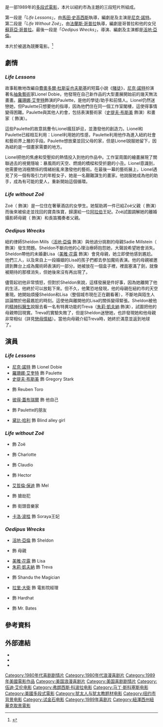 {{noteTA
|G1=Show
|G2=Movie
}}
{{Infobox film
| name = 大都會傳奇
| original_name  = ''New York Stories''
| image = New York Stories.jpg
| image_size =
| alt =
| caption =
| director = [[活地·亞倫|活地·亞倫]]<br />[[法蘭斯·哥普拉|法蘭斯·哥普拉]]<br />[[馬田·史高西斯|馬田·史高西斯]]
| producer = [[芭芭拉·德菲娜|芭芭拉·德菲娜]]<br />{{link-en|佛瑞德·弗克斯|Fred Fuchs}}<br />{{link-en|羅伯特·格里俞特|Robert Greenhut}}<br />{{link-en|查爾斯·H·越飛|Charles H. Joffe}}<br />{{link-en|傑克·羅林斯|Jack Rollins (producer)}}<br />{{link-en|弗雷德·魯斯|Fred Roos}}
| writer = 活地·亞倫<br />法蘭斯·哥普拉<br />[[蘇菲亞·哥普拉|蘇菲亞·哥普拉]]<br />{{link-en|理查德·普萊斯|Richard Price (writer)}}
| starring = 活地·亞倫<br />[[羅珊娜·艾奎特|羅珊娜·艾奎特]]<br />[[美雅·花露|美雅·花露]]<br />{{link-en|吉安卡羅·吉安尼尼|Giancarlo Giannini}}<br />[[朱莉·凱夫納|朱莉·凱夫納]]<br />[[尼克·諾特|尼克·諾特]]<br />{{link-en|泰莉亞·雪爾|Talia Shire}}
| music = {{link-en|Kid Creole and the Coconuts|Kid Creole and the Coconuts|Kid Creole}}<br />{{link-en|卡邁·哥普拉|Carmine Coppola}}
| cinematography = {{link-en|斯文·尼科維斯特|Sven Nykvist}}<br />[[維托里奧·斯托拉羅|維托里奧·斯托拉羅]]<br />{{link-en|Néstor Almendros|Néstor Almendros}}
| editing = {{link-en|蘇珊·E·摩士|Susan E. Morse}}<br />{{link-en|Barry Malkin|Barry Malkin}}<br />{{link-en|塞爾瑪·斯昆梅克|Thelma Schoonmaker}}
| studio = [[試金石影業|試金石影業]]<br />{{link-en|Silver Screen Partners|Silver Screen Partners|Silver Screen Partners IV}}<br />{{link-en|American Zoetrope|American Zoetrope}}
| distributor = [[華特迪士尼工作室電影|博偉發行公司]]
| released = {{Film date|1989|3|10}}
| runtime = 124分鐘
| country = 美國
| language = 英語
| budget = $15,000,000
| gross = $10,700,000
| cn_name        = 大都会传奇
| hk_name        = 紐約故事
| tw_name        = 大都會傳奇
}}
{{作品名稱|name=''New York Stories''|hk=紐約故事|tw=大都會傳奇|equiv-cn=tw}}是一部1989年的[[多段式電影|多段式電影]]，本片以紐約市為主題的三段短片所組成。

第一段是「''Life Lessons''」，由[[馬田·史高西斯|馬田·史高西斯]]執導，編劇是{{link-en|理查德·普萊斯|Richard Price (writer)}}及主演是[[尼克·諾特|尼克·諾特]]。第二段是「''Life Without Zoë''」，由[[法蘭斯·哥普拉|法蘭斯·哥普拉]]執導，編劇是哥普拉和他的女兒[[蘇菲亞·哥普拉|蘇菲亞·哥普拉]]。最後一段是「''Oedipus Wrecks''」，導演、編劇及主演都是[[活地·亞倫|活地·亞倫]]。

本片於{{link-en|第42屆坎城影展|1989 Cannes Film Festival}}被選為競賽電影。<ref>{{Cite web |url = http://movies.deseretnews.com/movies/2000001128/New-York-Stories |title = New York Stories |publisher = Deseret News |language = en |access-date = 2016-07-06 |archive-date = 2017-11-09 |archive-url = https://web.archive.org/web/20171109191154/http://movies.deseretnews.com/movies/2000001128/New-York-Stories |dead-url = yes }}</ref>

== 劇情 ==
=== ''Life Lessons'' ===
故事鬆散地改編自[[費奧多爾·杜斯妥也夫斯基|費奧多爾·杜斯妥也夫斯基]]的短篇小說《[[賭徒_(小說)|賭徒]]》，[[尼克·諾特|尼克·諾特]]扮演著名[[抽象藝術|抽象藝術]]家Lionel Dobie，他發現在自己新作品的大型畫展開始前的幾天無法畫畫。[[羅珊娜·艾奎特|羅珊娜·艾奎特]]飾演的Paulette，是他的學徒/助手和前情人。Lionel仍然迷戀她，但Paulette只想要他的指導，因為他們住在同一個工作室閣樓，這使得事情變得困難。Paulette與其他人約會，包括表演藝術家（[[史提夫·布斯美|史提夫·布斯美]] 飾演）和畫家（{{link-en|傑西·波瑞戈|Jesse Borrego}} 飾演）。

這些Paulette的故意挑釁令Lionel瘋狂妒忌，並激發他的創造力。Lionel和Paulette已經相互利用：Lionel利用她的性感，Paulette利用他作為進入紐約社會和藝術界上層的手段。Paulette想放棄並回父母的家，但是Lionel說服她留下，因為紐約是一個畫家需要的地方。

Lionel把他的焦慮和受壓抑的熱情投入到他的作品中。工作室周圍的繪畫展現了關聯過去的視覺隱喻：暴風雨的天空、燃燒的橋樑和受折磨的小丑。Lionel意識到，他需要他消極關係的情緒紛亂來激發他的藝術。在最後一幕的藝術展上，Lionel遇見了另一個有吸引力的年輕女子，她是一名艱難謀生的畫家。他說服她成為他的助手，成為有可能的愛人，重新開始這個循環。

=== ''Life without Zoë'' ===
Zoë（{{link-en|希瑟·麥克科姆|Heather McComb}} 飾演）是一位住在奢華酒店的女學生。她幫助將一件已給Zoë父親（{{link-en|吉安卡羅·吉安尼尼|Giancarlo Giannini}} 飾演）而後來被偷走並找回的寶貴珠寶，歸還給一位[[阿拉伯人|阿拉伯]]王妃。Zoë試圖調解她的離婚攝影師母親（{{link-en|泰莉亞·雪爾|Talia Shire}} 飾演）和長笛獨奏者父親。

=== ''Oedipus Wrecks'' ===
紐約律師Sheldon Mills（[[活地·亞倫|活地·亞倫]] 飾演）與他過分挑剔的母親Sadie Millstein（{{link-en|梅·奎斯泰爾|Mae Questel}} 飾演）發生問題。Sheldon不斷向他的心理治療師抱怨她，大聲說希望她會消失。Sheldon帶他的{{link-en|非猶太|Shiksa}}未婚妻Lisa（[[美雅·花露|美雅·花露]] 飾演）會見母親，她立即使他感到尷尬。他們三人，以及來自上一段婚姻的Lisa的孩子們都去參加魔術表演。他的母親被邀請到舞台上成為魔術師表演的一部分。她被放在一個盒子裡，裡面塞滿了劍，就像被期待的那樣消失，但她後來沒有再出現了。

儘管起初他非常憤怒，但對於Sheldon來說，這樣發展是件好事，因為她離開了他的生活，他終於可以放鬆下來。但不久，他驚恐地發現，他的母親在紐約市的天空重現。她開始煩擾Sheldon和Lisa（整個城市現在正在觀看著），不斷地與陌生人談論關於他最尷尬的時刻。這使他與離開他的Lisa的關係變得緊張。Sheldon被他的[[精神科醫生|精神科醫生]]說服去看一名有特異功能的Treva（[[朱莉·凱夫納|朱莉·凱夫納]] 飾演），試圖把他的母親帶回現實。Treva的實驗失敗了，但是Sheldon迷戀她，也許發現她和他母親非常相似（詳見[[戀母情結|戀母情結]]）。當他向母親介紹Treva時，她終於滿意並返到地球了。

== 演員 ==
{{col-begin}}{{col-break}}
=== ''Life Lessons'' ===
* [[尼克·諾特|尼克·諾特]] 飾 Lionel Dobie
* [[羅珊娜·艾奎特|羅珊娜·艾奎特]] 飾 Paulette
* [[史提夫·布斯美|史提夫·布斯美]] 飾 Gregory Stark
* {{link-en|傑西·波瑞戈|Jesse Borrego}} 飾 Reuben Toro
* [[彼得·蓋布瑞爾|彼得·蓋布瑞爾]] 飾 他自己
* {{link-en|伊利娜·道格拉斯|Illeana Douglas}} 飾 Paulette的朋友
* [[黛比·哈利|黛比·哈利]] 飾 Blind alley girl
{{col-break}}

=== ''Life without Zoë'' ===
* {{link-en|希瑟·麥克科姆|Heather McComb}} 飾 Zoë
* {{link-en|泰莉亞·雪爾|Talia Shire}} 飾 Charlotte
* {{link-en|吉安卡羅·吉安尼尼|Giancarlo Giannini}} 飾 Claudio
* {{link-en|唐·諾維羅|Don Novello}} 飾 Hector
* [[艾哲倫·保迪|艾哲倫·保迪]] 飾 Mel
* {{link-en|克里斯·埃利奧特|Chris Elliott}} 飾 搶劫犯
* {{link-en|卡邁·哥普拉|Carmine Coppola}} 飾 街頭音樂家
* [[卡洛·波桂|卡洛·波桂]] 飾 Soraya王妃
{{col-break}}

=== ''Oedipus Wrecks'' ===
* [[活地·亞倫|活地·亞倫]] 飾 Sheldon
* {{link-en|梅·奎斯泰爾|Mae Questel}} 飾 母親
* [[美雅·花露|美雅·花露]] 飾 Lisa
* [[朱莉·凱夫納|朱莉·凱夫納]] 飾 Treva
* {{link-en|喬治·辛德勒|George Schindler}} 飾 Shandu the Magician
* [[拉里·大衛|拉里·大衛]] 飾 電影院經理
* {{link-en|邁克·史塔爾|Mike Starr (actor)}} 飾 Hardhat
* {{link-en|艾拉·惠勒|Ira Wheeler}} 飾 Mr. Bates
{{col-end}}

== 參考資料 ==
{{reflist}}

== 外部連結 ==
* {{IMDb title|0097965}}
* {{mojo title|newyorkstories|New York Stories}}
* {{rotten-tomatoes|new_york_stories|New York Stories}}
{{Martin Scorsese}}
{{法蘭西斯·柯波拉}}
{{DEFAULTSORT:New York Stories}}
[[Category:1980年代喜剧剧情片|Category:1980年代喜剧剧情片]]
[[Category:1980年代浪漫喜剧片|Category:1980年代浪漫喜剧片]]
[[Category:1989年美國電影作品|Category:1989年美國電影作品]]
[[Category:美国浪漫喜剧片|Category:美国浪漫喜剧片]]
[[Category:美国喜剧剧情片|Category:美国喜剧剧情片]]
[[Category:伍迪·艾伦电影|Category:伍迪·艾伦电影]]
[[Category:弗朗西斯·科波拉电影|Category:弗朗西斯·科波拉电影]]
[[Category:马丁·斯科塞斯电影|Category:马丁·斯科塞斯电影]]
[[Category:美國多段式電影|Category:美國多段式電影]]
[[Category:犹太人与犹太教题材电影|Category:犹太人与犹太教题材电影]]
[[Category:纽约市背景电影|Category:纽约市背景电影]]
[[Category:试金石电影|Category:试金石电影]]
[[Category:1989年喜剧片|Category:1989年喜剧片]]
[[Category:紐澤西州紐華克取景電影|Category:紐澤西州紐華克取景電影]]